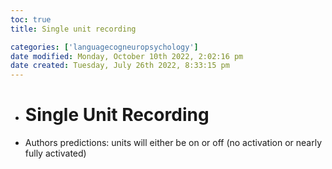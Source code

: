 ```yaml
---
toc: true
title: Single unit recording

categories: ['languagecogneuropsychology']
date modified: Monday, October 10th 2022, 2:02:16 pm
date created: Tuesday, July 26th 2022, 8:33:15 pm
---
```


- # Single Unit Recording
- Authors predictions: units will either be on or off (no activation or nearly fully activated)

